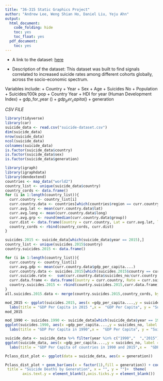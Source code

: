 ```yaml
---
title: "36-315 Static Graphics Project"
author: "Andrew Lee, Weng Shian Ho, Daniel Liu, Yeju Ahn"
output:
  html_document:
    code_folding: hide
    toc: yes
    toc_float: yes
  pdf_document:
    toc: yes
---
```


+  A link to the dataset:
[here](https://www.kaggle.com/russellyates88/suicide-rates-overview-1985-to-2016)

+   Description of the dataset: 
This dataset was built to find signals correlated to increased suicide rates among different cohorts globally, across the socio-economic spectrum.

Variables include:
+   Country
+   Year
+   Sex
+   Age
+   Suicides No
+   Population
+   Suicides/100k pop
+   Country Year
+   HDI for year (Human Development Index)
+   gdp_for_year ($)
+   gdp_per_capita ($)
+   generation

*CSV FILE*
```r
library(tidyverse)
library(car)
suicide_data <- read.csv("suicide-dataset.csv")
dim(suicide_data)
nrow(suicide_data)
ncol(suicide_data)
colnames(suicide_data)
is.factor(suicide_data$country)
is.factor(suicide_data$sex)
is.factor(suicide_data$generation)
```

```r
library(igraph)
library(igraphdata)
library(dendextend)
countries <- map_data("world2")
country_list <- unique(suicide_data$country)
country_cords <- data.frame()
for (i in 1:length(country_list)){
  curr.country <- country_list[i]
  curr.country.data <- countries[which(countries$region == curr.country),]
  curr.avg.lat <- mean(curr.country.data$lat)
  curr.avg.long <- mean(curr.country.data$long)
  curr.avg.grp <- round(median(curr.country.data$group))
  curr.dist <- data.frame(Country = curr.country, Lat = curr.avg.lat, long =  curr.avg.long, group = curr.avg.grp)
  country_cords <- rbind(country_cords, curr.dist)
}

suicides.2015 <- suicide_data[which(suicide_data$year == 2015),]
country_list <- unique(suicides.2015$country)
country.suicides.2015 <- data.frame()

for (i in 1:length(country_list)){
  curr.country <- country_list[i]
  curr.avg.gdp <- mean(curr.country.data$gdp_per_capita....)
  curr.country.data <- suicides.2015[which(suicides.2015$country == curr.country),]
  curr.suicide.rate <-  sum(curr.country.data$suicides_no/curr.country.data$population)
  curr.data.frame <- data.frame(Country = curr.country, Rate = curr.suicide.rate)
  country.suicides.2015 <- rbind(country.suicides.2015,curr.data.frame)
}
all.suicides.2015.data <- merge(country.suicides.2015,country_cords, by = intersect("Country", "Country"))

mod_2015 <- ggplot(suicides.2015, aes(x =gdp_per_capita....,y = suicides_no, label = country)) + geom_text(check_overlap = TRUE,aes(color = population)) +
  labs(title = "GDP Per Capita in 2015 ",x =  "GDP Per Capita", y = "Suicides No.")
mod_2015
```


```r
mod_1990 <- suicides.1990 <- suicide_data[which(suicide_data$year == 1990),]
ggplot(suicides.1990, aes(x =gdp_per_capita....,y = suicides_no, label = country)) + geom_text(check_overlap = TRUE,aes(color = population)) +
  labs(title = "GDP Per Capita in 1990",x =  "GDP Per Capita", y = "Suicides No.")
```


```r
suicide_data <- suicide_data %>% filter(year %in% c("1990","  ","2015"))
ggplot(suicide_data, aes(x =gdp_per_capita....,y = suicides_no, label = country)) + geom_text(check_overlap = TRUE,aes(color = population, size= factor(year))) +
  labs(title = "GDP Per Capita of countries in 1990 and 2015",x =  "GDP Per Capita", y = "Suicides No.", size = "Year")
```



```r
Pclass_dist_plot <- ggplot(data = suicide_data, aes(x = generation))

Pclass_dist_plot + geom_bar(aes(x = factor(1),fill = generation)) + coord_polar(theta = "y") +labs(
 title = "Suicide Deaths by Generation", x = "", y = "")+  theme(
        axis.text.y = element_blank(),axis.ticks.y = element_blank())
```

